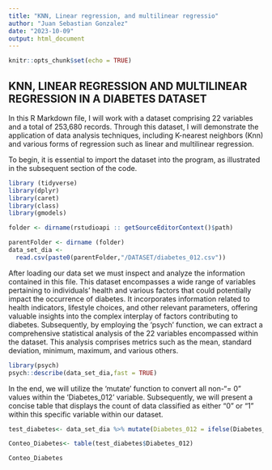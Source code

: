 ```yaml
---
title: "KNN, Linear regression, and multilinear regressio"
author: "Juan Sebastian Gonzalez"
date: "2023-10-09"
output: html_document
---
```


```r
knitr::opts_chunk$set(echo = TRUE)
```

## KNN, LINEAR REGRESSION AND MULTILINEAR REGRESSION IN A DIABETES DATASET

In this R Markdown file, I will work with a dataset comprising 22 variables and a total of 253,680 records. Through this dataset, I will demonstrate the application of data analysis techniques, including K-nearest neighbors (Knn) and various forms of regression such as linear and multilinear regression.

To begin, it is essential to import the dataset into the program, as illustrated in the subsequent section of the code.
```r
library (tidyverse)
library(dplyr)
library(caret)
library(class)
library(gmodels)
```

```r
folder <- dirname(rstudioapi :: getSourceEditorContext()$path)

parentFolder <- dirname (folder)
data_set_dia <-
  read.csv(paste0(parentFolder,"/DATASET/diabetes_012.csv"))
```
After loading our data set we must inspect and analyze the information contained in this file. This dataset encompasses a wide range of variables pertaining to individuals' health and various factors that could potentially impact the occurrence of diabetes. It incorporates information related to health indicators, lifestyle choices, and other relevant parameters, offering valuable insights into the complex interplay of factors contributing to diabetes.
Subsequently, by employing the 'psych' function, we can extract a comprehensive statistical analysis of the 22 variables encompassed within the dataset. This analysis comprises metrics such as the mean, standard deviation, minimum, maximum, and various others.
```r
library(psych)
psych::describe(data_set_dia,fast = TRUE)
```
In the end, we will utilize the 'mutate' function to convert all non-"= 0" values within the 'Diabetes_012' variable. Subsequently, we will present a concise table that displays the count of data classified as either "0" or "1" within this specific variable within our dataset.
```r
test_diabetes<- data_set_dia %>% mutate(Diabetes_012 = ifelse(Diabetes_012!= "0", "1",Diabetes_012))
```

```r
Conteo_Diabetes<- table(test_diabetes$Diabetes_012)
```

```r
Conteo_Diabetes
```
